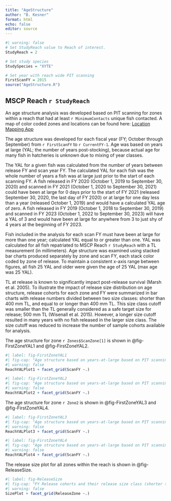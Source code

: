 ```yaml
---
title: "AgeStructure"
author: "B. Kesner"
format: html
echo: false
editor: source
---
```


```r
#| warning: false
# Set StudyReach value to Reach of interest.
StudyReach = 2

# Set study species
StudySpecies = "XYTE"

# Set year with reach wide PIT scanning
FirstScanFY = 2015
source("AgeStructure.R")
```

## MSCP Reach `r StudyReach`

An age structure analysis was developed based on PIT scanning for zones within a reach that had at least `r MinimumContacts` unique fish contacted. A map of color coded zones and locations can be found here: [Location Mapping App](https://brian-kesner.shinyapps.io/LocationMapping/)

The age structure was developed for each fiscal year (FY; October through September) from `r FirstScanFY` to `r CurrentFY-1`. Age was based on years at large (YAL; the number of years post-stocking), because actual age for many fish in hatcheries is unknown due to mixing of year classes.

The YAL for a given fish was calculated from the number of years between release FY and scan year FY. The calculated YAL for each fish was the whole number of years a fish was at large just prior to the start of each scanning FY. A fish released in FY 2020 (October 1, 2019 to September 30, 2020) and scanned in FY 2021 (October 1, 2020 to September 30, 2021) could have been at large for 0 days prior to the start of FY 2021 (released September 30, 2020, the last day of FY 2020) or at large for one day less than a year (released October 1, 2019) and would have a calculated YAL age of zero. A fish released in FY 2019 (October 1, 2018 to September 30, 2019) and scanned in FY 2023 (October 1, 2022 to September 30, 2023) will have a YAL of 3 and would have been at large for anywhere from 3 to just shy of 4 years at the beginning of FY 2023.

Fish included in the analysis for each scan FY must have been at large for more than one year; calculated YAL equal to or greater than one. YAL was calculated for all fish repatriated to MSCP Reach `r StudyReach` with a TL measurement (in millimeters). Age structure was examined using stacked bar charts produced separately by zone and scan FY, each stack color coded by zone of release. To maintain a consistent x-axis range between figures, all fish 25 YAL and older were given the age of 25 YAL (max age was 25 YAL).

TL at release is known to significantly impact post-release survival (Marsh et al. 2005). To illustrate the impact of release size distribution on age structure, release cohorts for each zone and FY were summarized in bar charts with release numbers divided between two size classes: shorter than 400 mm TL, and equal to or longer than 400 mm TL. This size class cutoff was smaller than the TL generally considered as a safe target size for release; 500 mm TL (Wisenall et al. 2015). However, a longer size cutoff resulted in many years with no fish released in the larger size class. The size cutoff was reduced to increase the number of sample cohorts available for analysis.

The age structure for zone `r Zones$ScanZone[1]` is shown in @fig-FirstZoneYAL1 and @fig-FirstZoneYAL2.

```r
#| label: fig-FirstZoneYAL1
#| fig-cap: "Age structure based on years-at-large based on PIT scanning during each fiscal year, (early years)"
#| warning: false
ReachYALPlot1 + facet_grid(ScanFY ~.)

```

```r
#| label: fig-FirstZoneYAL2
#| fig-cap: "Age structure based on years-at-large based on PIT scanning during each fiscal year, (recent years)."
#| warning: false
ReachYALPlot2 + facet_grid(ScanFY ~.)

```

The age structure for zone `r Zone2` is shown in @fig-FirstZoneYAL3 and @fig-FirstZoneYAL4.

```r
#| label: fig-FirstZoneYAL3
#| fig-cap: "Age structure based on years-at-large based on PIT scanning during each fiscal year, (early years)"
#| warning: false
ReachYALPlot3 + facet_grid(ScanFY ~.)
```

```r
#| label: fig-FirstZoneYAL4
#| fig-cap: "Age structure based on years-at-large based on PIT scanning during each fiscal year, (recent years)."
#| warning: false
ReachYALPlot4 + facet_grid(ScanFY ~.)
```

The release size plot for all zones within the reach is shown in @fig-ReleaseSize.

```r
#| label: fig-ReleaseSize
#| fig-cap: "FY Release cohorts and their release size class (shorter than 400 mm TL or 400 mm TL and longer)."
#| warning: false
SizePlot + facet_grid(ReleaseZone ~.)
```
